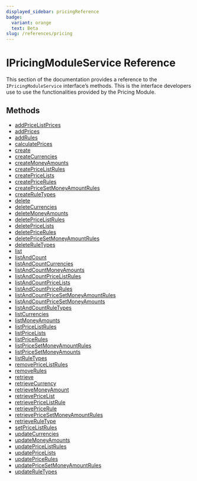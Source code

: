 ```yaml
---
displayed_sidebar: pricingReference
badge:
  variant: orange
  text: Beta
slug: /references/pricing
---
```



# IPricingModuleService  Reference

This section of the documentation provides a reference to the `IPricingModuleService` interface’s methods. This is the interface developers use to use the functionalities provided by the Pricing Module.

## Methods

- [addPriceListPrices](../../IPricingModuleService/methods/pricing.IPricingModuleService.addPriceListPrices.mdx)
- [addPrices](../../IPricingModuleService/methods/pricing.IPricingModuleService.addPrices.mdx)
- [addRules](../../IPricingModuleService/methods/pricing.IPricingModuleService.addRules.mdx)
- [calculatePrices](../../IPricingModuleService/methods/pricing.IPricingModuleService.calculatePrices.mdx)
- [create](../../IPricingModuleService/methods/pricing.IPricingModuleService.create.mdx)
- [createCurrencies](../../IPricingModuleService/methods/pricing.IPricingModuleService.createCurrencies.mdx)
- [createMoneyAmounts](../../IPricingModuleService/methods/pricing.IPricingModuleService.createMoneyAmounts.mdx)
- [createPriceListRules](../../IPricingModuleService/methods/pricing.IPricingModuleService.createPriceListRules.mdx)
- [createPriceLists](../../IPricingModuleService/methods/pricing.IPricingModuleService.createPriceLists.mdx)
- [createPriceRules](../../IPricingModuleService/methods/pricing.IPricingModuleService.createPriceRules.mdx)
- [createPriceSetMoneyAmountRules](../../IPricingModuleService/methods/pricing.IPricingModuleService.createPriceSetMoneyAmountRules.mdx)
- [createRuleTypes](../../IPricingModuleService/methods/pricing.IPricingModuleService.createRuleTypes.mdx)
- [delete](../../IPricingModuleService/methods/pricing.IPricingModuleService.delete.mdx)
- [deleteCurrencies](../../IPricingModuleService/methods/pricing.IPricingModuleService.deleteCurrencies.mdx)
- [deleteMoneyAmounts](../../IPricingModuleService/methods/pricing.IPricingModuleService.deleteMoneyAmounts.mdx)
- [deletePriceListRules](../../IPricingModuleService/methods/pricing.IPricingModuleService.deletePriceListRules.mdx)
- [deletePriceLists](../../IPricingModuleService/methods/pricing.IPricingModuleService.deletePriceLists.mdx)
- [deletePriceRules](../../IPricingModuleService/methods/pricing.IPricingModuleService.deletePriceRules.mdx)
- [deletePriceSetMoneyAmountRules](../../IPricingModuleService/methods/pricing.IPricingModuleService.deletePriceSetMoneyAmountRules.mdx)
- [deleteRuleTypes](../../IPricingModuleService/methods/pricing.IPricingModuleService.deleteRuleTypes.mdx)
- [list](../../IPricingModuleService/methods/pricing.IPricingModuleService.list.mdx)
- [listAndCount](../../IPricingModuleService/methods/pricing.IPricingModuleService.listAndCount.mdx)
- [listAndCountCurrencies](../../IPricingModuleService/methods/pricing.IPricingModuleService.listAndCountCurrencies.mdx)
- [listAndCountMoneyAmounts](../../IPricingModuleService/methods/pricing.IPricingModuleService.listAndCountMoneyAmounts.mdx)
- [listAndCountPriceListRules](../../IPricingModuleService/methods/pricing.IPricingModuleService.listAndCountPriceListRules.mdx)
- [listAndCountPriceLists](../../IPricingModuleService/methods/pricing.IPricingModuleService.listAndCountPriceLists.mdx)
- [listAndCountPriceRules](../../IPricingModuleService/methods/pricing.IPricingModuleService.listAndCountPriceRules.mdx)
- [listAndCountPriceSetMoneyAmountRules](../../IPricingModuleService/methods/pricing.IPricingModuleService.listAndCountPriceSetMoneyAmountRules.mdx)
- [listAndCountPriceSetMoneyAmounts](../../IPricingModuleService/methods/pricing.IPricingModuleService.listAndCountPriceSetMoneyAmounts.mdx)
- [listAndCountRuleTypes](../../IPricingModuleService/methods/pricing.IPricingModuleService.listAndCountRuleTypes.mdx)
- [listCurrencies](../../IPricingModuleService/methods/pricing.IPricingModuleService.listCurrencies.mdx)
- [listMoneyAmounts](../../IPricingModuleService/methods/pricing.IPricingModuleService.listMoneyAmounts.mdx)
- [listPriceListRules](../../IPricingModuleService/methods/pricing.IPricingModuleService.listPriceListRules.mdx)
- [listPriceLists](../../IPricingModuleService/methods/pricing.IPricingModuleService.listPriceLists.mdx)
- [listPriceRules](../../IPricingModuleService/methods/pricing.IPricingModuleService.listPriceRules.mdx)
- [listPriceSetMoneyAmountRules](../../IPricingModuleService/methods/pricing.IPricingModuleService.listPriceSetMoneyAmountRules.mdx)
- [listPriceSetMoneyAmounts](../../IPricingModuleService/methods/pricing.IPricingModuleService.listPriceSetMoneyAmounts.mdx)
- [listRuleTypes](../../IPricingModuleService/methods/pricing.IPricingModuleService.listRuleTypes.mdx)
- [removePriceListRules](../../IPricingModuleService/methods/pricing.IPricingModuleService.removePriceListRules.mdx)
- [removeRules](../../IPricingModuleService/methods/pricing.IPricingModuleService.removeRules.mdx)
- [retrieve](../../IPricingModuleService/methods/pricing.IPricingModuleService.retrieve.mdx)
- [retrieveCurrency](../../IPricingModuleService/methods/pricing.IPricingModuleService.retrieveCurrency.mdx)
- [retrieveMoneyAmount](../../IPricingModuleService/methods/pricing.IPricingModuleService.retrieveMoneyAmount.mdx)
- [retrievePriceList](../../IPricingModuleService/methods/pricing.IPricingModuleService.retrievePriceList.mdx)
- [retrievePriceListRule](../../IPricingModuleService/methods/pricing.IPricingModuleService.retrievePriceListRule.mdx)
- [retrievePriceRule](../../IPricingModuleService/methods/pricing.IPricingModuleService.retrievePriceRule.mdx)
- [retrievePriceSetMoneyAmountRules](../../IPricingModuleService/methods/pricing.IPricingModuleService.retrievePriceSetMoneyAmountRules.mdx)
- [retrieveRuleType](../../IPricingModuleService/methods/pricing.IPricingModuleService.retrieveRuleType.mdx)
- [setPriceListRules](../../IPricingModuleService/methods/pricing.IPricingModuleService.setPriceListRules.mdx)
- [updateCurrencies](../../IPricingModuleService/methods/pricing.IPricingModuleService.updateCurrencies.mdx)
- [updateMoneyAmounts](../../IPricingModuleService/methods/pricing.IPricingModuleService.updateMoneyAmounts.mdx)
- [updatePriceListRules](../../IPricingModuleService/methods/pricing.IPricingModuleService.updatePriceListRules.mdx)
- [updatePriceLists](../../IPricingModuleService/methods/pricing.IPricingModuleService.updatePriceLists.mdx)
- [updatePriceRules](../../IPricingModuleService/methods/pricing.IPricingModuleService.updatePriceRules.mdx)
- [updatePriceSetMoneyAmountRules](../../IPricingModuleService/methods/pricing.IPricingModuleService.updatePriceSetMoneyAmountRules.mdx)
- [updateRuleTypes](../../IPricingModuleService/methods/pricing.IPricingModuleService.updateRuleTypes.mdx)
